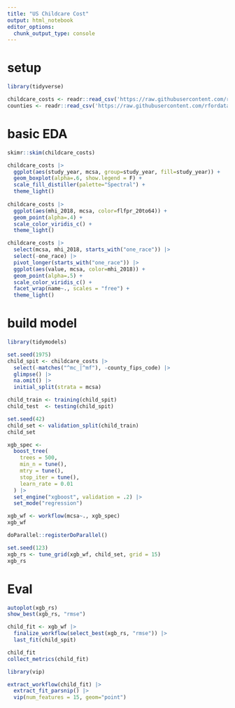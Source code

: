 ```yaml
---
title: "US Childcare Cost"
output: html_notebook
editor_options: 
  chunk_output_type: console
---
```


# setup

```r
library(tidyverse)

childcare_costs <- readr::read_csv('https://raw.githubusercontent.com/rfordatascience/tidytuesday/master/data/2023/2023-05-09/childcare_costs.csv')
counties <- readr::read_csv('https://raw.githubusercontent.com/rfordatascience/tidytuesday/master/data/2023/2023-05-09/counties.csv')
```

# basic EDA

```r

skimr::skim(childcare_costs)

childcare_costs |> 
  ggplot(aes(study_year, mcsa, group=study_year, fill=study_year)) +
  geom_boxplot(alpha=.6, show.legend = F) +
  scale_fill_distiller(palette="Spectral") +
  theme_light()
  
childcare_costs |> 
  ggplot(aes(mhi_2018, mcsa, color=flfpr_20to64)) +
  geom_point(alpha=.4) +
  scale_color_viridis_c() +
  theme_light()

childcare_costs |> 
  select(mcsa, mhi_2018, starts_with("one_race")) |> 
  select(-one_race) |> 
  pivot_longer(starts_with("one_race")) |> 
  ggplot(aes(value, mcsa, color=mhi_2018)) +
  geom_point(alpha=.5) +
  scale_color_viridis_c() +
  facet_wrap(name~., scales = "free") +
  theme_light()

```

# build model

```r
library(tidymodels)

set.seed(1975)
child_spit <- childcare_costs |> 
  select(-matches("^mc_|^mf"), -county_fips_code) |> 
  glimpse() |> 
  na.omit() |> 
  initial_split(strata = mcsa)

child_train <- training(child_spit)
child_test  <- testing(child_spit)

set.seed(42)
child_set <- validation_split(child_train)
child_set
```

```r

xgb_spec <-
  boost_tree(
    trees = 500,
    min_n = tune(),
    mtry = tune(),
    stop_iter = tune(),
    learn_rate = 0.01
  ) |>
  set_engine("xgboost", validation = .2) |>
  set_mode("regression")

xgb_wf <- workflow(mcsa~., xgb_spec)
xgb_wf

```

```r
doParallel::registerDoParallel()

set.seed(123)
xgb_rs <- tune_grid(xgb_wf, child_set, grid = 15)
xgb_rs
```

# Eval

```r

autoplot(xgb_rs)
show_best(xgb_rs, "rmse")
```

```r
child_fit <- xgb_wf |> 
  finalize_workflow(select_best(xgb_rs, "rmse")) |> 
  last_fit(child_spit)
```

```r
child_fit
collect_metrics(child_fit)

library(vip)

extract_workflow(child_fit) |> 
  extract_fit_parsnip() |> 
  vip(num_features = 15, geom="point")

```




